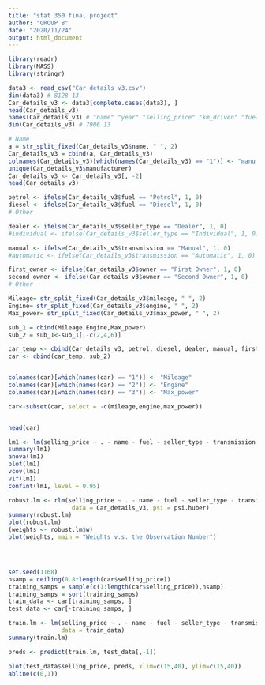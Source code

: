 ```yaml
---
title: "stat 350 final project"
author: "GROUP 8"
date: "2020/11/24"
output: html_document
---
```


```r

library(readr)
library(MASS)
library(stringr)

data3 <- read_csv("Car details v3.csv")
dim(data3) # 8128 13
Car_details_v3 <- data3[complete.cases(data3), ]
head(Car_details_v3)
names(Car_details_v3) # "name" "year" "selling_price" "km_driven" "fuel" "seller_type" "transmission" "owner" "mileage" "engine" "max_power" "torque" "seats"  
dim(Car_details_v3) # 7906 13

# Name
a = str_split_fixed(Car_details_v3$name, " ", 2)
Car_details_v3 = cbind(a, Car_details_v3)
colnames(Car_details_v3)[which(names(Car_details_v3) == "1")] <- "manufacturer"
unique(Car_details_v3$manufacturer)
Car_details_v3 <- Car_details_v3[, -2]
head(Car_details_v3)

petrol <- ifelse(Car_details_v3$fuel == "Petrol", 1, 0)
diesel <- ifelse(Car_details_v3$fuel == "Diesel", 1, 0)
# Other

dealer <- ifelse(Car_details_v3$seller_type == "Dealer", 1, 0)
#individual <- ifelse(Car_details_v3$seller_type == "Individual", 1, 0)

manual <- ifelse(Car_details_v3$transmission == "Manual", 1, 0)
#automatic <- ifelse(Car_details_v3$transmission == "Automatic", 1, 0)

first_owner <- ifelse(Car_details_v3$owner == "First Owner", 1, 0)
second_owner <- ifelse(Car_details_v3$owner == "Second Owner", 1, 0)
# Other

Mileage= str_split_fixed(Car_details_v3$mileage, " ", 2)
Engine= str_split_fixed(Car_details_v3$engine, " ", 2)
Max_power= str_split_fixed(Car_details_v3$max_power, " ", 2)

sub_1 = cbind(Mileage,Engine,Max_power)
sub_2 = sub_1<-sub_1[,-c(2,4,6)]

car_temp <- cbind(Car_details_v3, petrol, diesel, dealer, manual, first_owner, second_owner)
car <- cbind(car_temp, sub_2)


colnames(car)[which(names(car) == "1")] <- "Mileage"
colnames(car)[which(names(car) == "2")] <- "Engine"
colnames(car)[which(names(car) == "3")] <- "Max_power"

car<-subset(car, select = -c(mileage,engine,max_power))


head(car)

lm1 <- lm(selling_price ~ . - name - fuel - seller_type - transmission - owner - mileage - engine - max_power - torque - manufacturer, data = car)
summary(lm1)
anova(lm1)
plot(lm1)
vcov(lm1)
vif(lm1)
confint(lm1, level = 0.95)

robust.lm <- rlm(selling_price ~ . - name - fuel - seller_type - transmission - owner - mileage - engine - max_power - torque - manufacturer,
                  data = Car_details_v3, psi = psi.huber)
summary(robust.lm)
plot(robust.lm)
(weights <- robust.lm$w)
plot(weights, main = "Weights v.s. the Observation Number")




set.seed(1168)
nsamp = ceiling(0.8*length(car$selling_price))
training_samps = sample(c(1:length(car$selling_price)),nsamp)
training_samps = sort(training_samps)
train_data <- car[training_samps, ]
test_data <- car[-training_samps, ]

train.lm <- lm(selling_price ~ . - name - fuel - seller_type - transmission - owner - mileage - engine - max_power - torque - manufacturer,
               data = train_data)
summary(train.lm)

preds <- predict(train.lm, test_data[,-1])

plot(test_data$selling_price, preds, xlim=c(15,40), ylim=c(15,40))
abline(c(0,1))
```



















